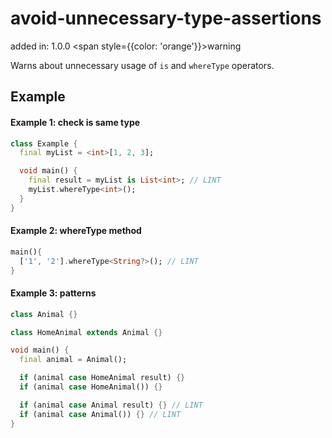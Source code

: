 # avoid-unnecessary-type-assertions
added in: 1.0.0 <span style={{color: 'orange'}}>warning</span>

Warns about unnecessary usage of `is` and `whereType` operators.

## Example
#### Example 1: check is same type
```dart
class Example {
  final myList = <int>[1, 2, 3];

  void main() {
    final result = myList is List<int>; // LINT
    myList.whereType<int>();
  }
}
```
#### Example 2: whereType method
```dart
main(){
  ['1', '2'].whereType<String?>(); // LINT
}
```
#### Example 3: patterns
```dart
class Animal {}

class HomeAnimal extends Animal {}

void main() {
  final animal = Animal();

  if (animal case HomeAnimal result) {}
  if (animal case HomeAnimal()) {}

  if (animal case Animal result) {} // LINT
  if (animal case Animal()) {} // LINT
}
```
